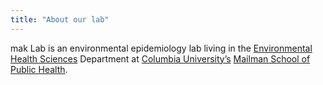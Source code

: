 ---
title: "About our lab"
---

<!-- ### About our lab -->

mak Lab is an environmental epidemiology lab living in the [Environmental Health Sciences](https://www.mailman.columbia.edu/academics/departments/environmental-health-sciences-ehs) Department at [Columbia University's](https://www.columbia.edu/) [Mailman School of Public Health](https://www.mailman.columbia.edu/). 